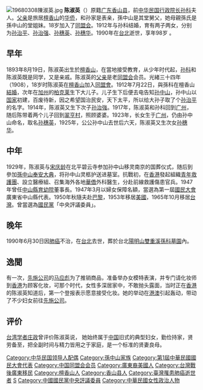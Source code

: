 [[File:19680308陳淑英.jpg|thumb]]
'''陈淑英'''（{{bd|1893年|8月19日|1990年|6月30日|catIdx=C}}）原籍[[广东|广东]][[香山县|香山县]]，前[[中华民国|中华民国]][[行政院长|行政院长]][[孙科|孙科]]夫人。[[父亲|父亲]]是旅居[[檀香山|檀香山]]的[[华侨|华侨]]，和孙家是表亲，孫中山是其堂舅父，她母親孫氏是孫中山的堂姐妹。18岁加入了[[同盟会|同盟会]]。1912年与孙科结婚，育有两子两女，分别为[[孙治平|孙治平]]、[[孙治强|孙治强]]、[[孙穗英|孙穗英]]、[[孙穗华|孙穗华]]。1990年在[[台北|台北]]逝世，享年98岁 。

==早年==
1893年8月19日，陈淑英出生於[[檀香山|檀香山]]，在當地接受教育，从少年时代起，[[孙科|孙科]]和陈淑英既是同学，又是亲戚。陈淑英的[[父亲|父亲]]是老[[同盟会|同盟会]]会员。光緒三十四年（1908），18岁时陈淑英在[[檀香山|檀香山]]加入[[同盟會|同盟會]]。1912年7月22日，與孫科在檀香山[[結婚|結婚]]，次年在[[加州|加州]]的[[柏克莱|柏克莱]]生下大儿子。儿子生下后便去电告知[[孙中山|孙中山]]，孙中山以[[国家|国家]]初建，百废待新，因之希望国治民安，天下太平，所以给大孙子取了个[[孙治平|孙治平]]的名字。1914年，陈淑英又生下次子[[孙治強|孙治強]]。1917年，陈淑英和孙科回到[[广州|广州]]，随后陈带着两个儿子回到[[翠亨村|翠亨村]]，照顾婆婆。1923年，长女生于[[广州|广州]]，仍由孙中山命名，取名[[孙穗英|孙穗英]]，1925年，公公孙中山去世后六天，陈淑英又生次女[[孙穗华|孙穗华]]。

==中年==
1929年，陈淑英与[[宋庆龄|宋庆龄]]在北平碧云寺参加孙中山移灵南京的国葬仪式，随后到參加[[孫中山|孫中山]][[奉安大典|奉安大典]]，将孙中山灵柩护送进墓室。抗戰初，在[[香港|香港]]發起組織[[青年救護團|青年救護團]]、設立醫療組、召集海外各地[[華僑|華僑]]外科醫生，分赴前線救護傷患官兵。1947年曾任[[中山縣|中山縣]][[育幼院|育幼院]]董事長。1947年3月以婦女保障名額，當選為第一屆[[國民大會|國民大會]]廣東省中山縣代表。1950年秋隨夫赴[[巴黎|巴黎]]，1953年移居[[美國|美國]]，1965年10月移居[[台灣|台灣]]。曾當選為[[國民黨|國民黨]]「中央評議委員」。

==晚年==
1990年6月30日因[[肺癌|肺癌]]不治，在[[台北|台北]]去世，葬於台北[[陽明山|陽明山]][[雙重溪|雙重溪]][[孫科墓園|孫科墓園]]內。

==逸聞==
有一次，[[先施公司|先施公司]]的[[马应彪|马应彪]]为了推销商品，准备举办女模特表演，并专门请化妆师到[[香港|香港]]为顾客化妆，可那个时代，女性多深居家中，不敢抛头露面，当时正在[[香港|香港]]的陈淑英知道后，第一个登报表示愿意接受化妆。她的举动在[[港澳|港澳]]引起轰动，带动了不少妇女前往[[先施公司|先施公司]]。
==评价==
[[台湾|台湾]][[学者|学者]][[庄政|庄政]]曾评价陈淑英说， 她始终属于[[中国|中国]]旧式的典型妇女，勤俭持家，贤劳备至，把全副时间与精力皆用之于家庭，是一个标准的贤妻良母。

{{DEFAULTSORT:C}}
[[Category:中华民国领导人配偶|Category:中华民国领导人配偶]]
[[Category:孫中山家族|Category:孫中山家族]]
[[Category:第1屆中華民國國民大會代表|Category:第1屆中華民國國民大會代表]]
[[Category:中国同盟会会员|Category:中国同盟会会员]]
[[Category:廣東裔美國人|Category:廣東裔美國人]]
[[Category:台灣戰後廣東移民|Category:台灣戰後廣東移民]]
[[Category:檀香山人|Category:檀香山人]]
[[Category:香山县人|Category:香山县人]]
[[Category:臺灣罹患肺癌逝世者|Category:臺灣罹患肺癌逝世者]]
[[Category:陈姓|S]]
[[Category:中國國民黨中央評議委員|Category:中國國民黨中央評議委員]]
[[Category:中華民國女性政治人物|Category:中華民國女性政治人物]]